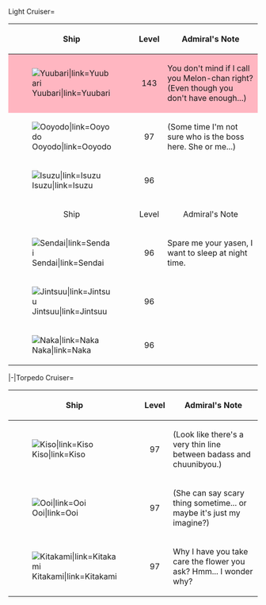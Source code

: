 <tabber>Light Cruiser=
{| class="wikitable"
! style="text-align:center;" |Ship
! style="text-align:center;" |Level
! style="text-align:center; width: 80%;" |Admiral's Note
|-
| style="background-color:lightpink" |[[File:Yuubari kai card.jpg|Yuubari|link=Yuubari]]
| style="text-align:center; background-color:lightpink" |143
| style="background-color:lightpink" |You don't mind if I call you Melon-chan right? (Even though you don't have enough...)
|-
|[[File:Ooyodo kai card.jpg|Ooyodo|link=Ooyodo]]
| style="text-align:center;" |97
|(Some time I'm not sure who is the boss here. She or me...)
|-
|[[File:Isuzu kai2 card.jpg|Isuzu|link=Isuzu]]
| style="text-align:center;" |96
|
|-
! style="text-align:center;" |Ship
! style="text-align:center;" |Level
! style="text-align:center; width: 80%;" |Admiral's Note
|-
|[[File:Sendai kai2 card.jpg|Sendai|link=Sendai]]
| style="text-align:center;" |96
|Spare me your yasen, I want to sleep at night time.
|-
|[[File:Jintsuu kai2 card.jpg|Jintsuu|link=Jintsuu]]
| style="text-align:center;" |96
|
|-
|[[File:Naka kai2 card.jpg|Naka|link=Naka]]
| style="text-align:center;" |96
|
|}
|-|Torpedo Cruiser=
{| class="wikitable"
! style="text-align:center;" |Ship
! style="text-align:center;" |Level
! style="text-align:center; width: 80%;" |Admiral's Note
|-
|[[File:Kiso kai2 card.jpg|Kiso|link=Kiso]]
| style="text-align:center;" |97
|(Look like there's a very thin line between badass and chuunibyou.)
|-
|[[File:Ooi kai2 card.jpg|Ooi|link=Ooi]]
| style="text-align:center;" |97
|(She can say scary thing sometime... or maybe it's just my imagine?)
|-
|[[File:Kitakami kai2 card.jpg|Kitakami|link=Kitakami]]
| style="text-align:center;" |97
|Why I have you take care the flower you ask? Hmm... I wonder why?
|}
</tabber>